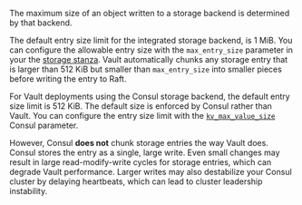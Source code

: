 The maximum size of an object written to a storage backend is determined
by that backend.

The default entry size limit for the integrated storage backend, is 1 MiB. You
can configure the allowable entry size with the `max_entry_size` parameter in
your the [storage stanza](/vault/docs/configuration/storage/raft#max_entry_size).
Vault automatically chunks any storage entry that is larger than 512 KiB but
smaller than `max_entry_size` into smaller pieces before writing the entry to Raft.

For Vault deployments using the Consul storage backend, the default entry size
limit is 512 KiB. The default size is enforced by Consul rather than Vault. You
can configure the entry size limit with the 
[`kv_max_value_size`](/consul/docs/agent/config/config-files#kv_max_value_size)
Consul parameter.

However, Consul **does not** chunk storage entries the way Vault does. Consul
stores the entry as a single, large write. Even small changes may result in
large read-modify-write cycles for storage entries, which can degrade Vault
performance. Larger writes may also destabilize your Consul cluster by delaying
heartbeats, which can lead to cluster leadership instability.

